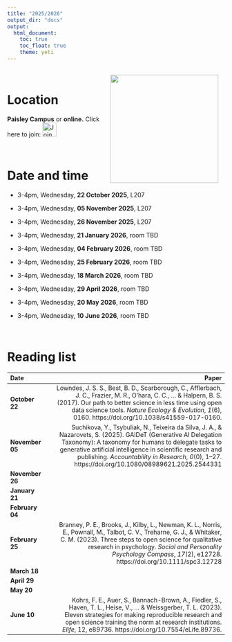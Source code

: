 ```yaml
---
title: "2025/2026"
output_dir: "docs"  
output:
  html_document:
    toc: true
    toc_float: true
    theme: yeti
---
```

<style>
  .responsive-img {
    float: right;
    margin: 15px 15px 15px 15px;
  }

  @media (max-width: 768px) {
    .responsive-img {
      float: none;
      display: block;
      margin: 0 auto 15px auto;
    }
  }
</style>

<img src="UWSTea2.jpg" width="250" class="responsive-img">

<br>

# Location

**Paisley Campus** or **online.** Click here to join: [<img src="teams.svg" alt="Join us here"  height="32"/>](https://teams.microsoft.com/l/meetup-join/19%3ameeting_MTQ4Y2RiNzEtODMxYi00MGVhLTlhNDgtYTgzMWI1ZmYxMGZl%40thread.v2/0?context=%7b%22Tid%22%3a%22f89944b7-4a4e-4ea7-9156-3299f3411647%22%2c%22Oid%22%3a%22730b79f5-6f77-4110-9293-ae406b00b086%22%7d)

<br> 

# Date and time

- 3-4pm, Wednesday, **22 October 2025**, L207 

- 3-4pm, Wednesday, **05 November 2025**, L207 

- 3-4pm, Wednesday, **26 November 2025**, L207 

- 3-4pm, Wednesday, **21 January 2026**, room TBD

- 3-4pm, Wednesday, **04 February 2026**, room TBD

- 3-4pm, Wednesday, **25 February 2026**, room TBD

- 3-4pm, Wednesday, **18 March 2026**, room TBD

- 3-4pm, Wednesday, **29 April 2026**, room TBD

- 3-4pm, Wednesday, **20 May 2026**, room TBD

- 3-4pm, Wednesday, **10 June 2026**, room TBD

<br>

# Reading list

<style scoped>
table {
  font-size: 14px;
}
</style>

|Date            |     |                                                                                                Paper|
|:---------------|:----|----------------------------------------------------------------------------------------------------:|
|  **October 22**|     |Lowndes, J. S. S., Best, B. D., Scarborough, C., Afflerbach, J. C., Frazier, M. R., O’hara, C. C., ... & Halpern, B. S. (2017). Our path to better science in less time using open data science tools. *Nature Ecology & Evolution*, *1*(6), 0160. https://doi.org/10.1038/s41559-017-0160.
| **November 05**|     |Suchikova, Y., Tsybuliak, N., Teixeira da Silva, J. A., & Nazarovets, S. (2025). GAIDeT (Generative AI Delegation Taxonomy): A taxonomy for humans to delegate tasks to generative artificial intelligence in scientific research and publishing. *Accountability in Research*, *0*(0), 1–27. https://doi.org/10.1080/08989621.2025.2544331
| **November 26**|     |
|  **January 21**|     |
| **February 04**|     |
| **February 25**|     |Branney, P. E., Brooks, J., Kilby, L., Newman, K. L., Norris, E., Pownall, M., Talbot, C. V., Treharne, G. J., & Whitaker, C. M. (2023). Three steps to open science for qualitative research in psychology. *Social and Personality Psychology Compass*, *17*(2), e12728. https://doi.org/10.1111/spc3.12728
|    **March 18**|     |
|    **April 29**|     |
|      **May 20**|     |
|     **June 10**|     |Kohrs, F. E., Auer, S., Bannach-Brown, A., Fiedler, S., Haven, T. L., Heise, V., ... & Weissgerber, T. L. (2023). Eleven strategies for making reproducible research and open science training the norm at research institutions. *Elife*, 12, e89736. https://doi.org/10.7554/eLife.89736.
